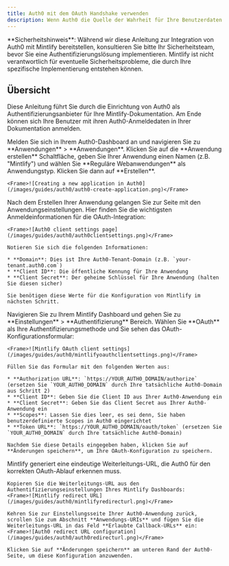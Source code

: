 ```yaml
---
title: Auth0 mit dem OAuth Handshake verwenden
description: Wenn Auth0 die Quelle der Wahrheit für Ihre Benutzerdaten ist, können Sie Mintlify als OAuth-Client-App einrichten, um Ihre Benutzer zu authentifizieren.
---
```


<Note>
  **Sicherheitshinweis**: Während wir diese Anleitung zur Integration von Auth0 mit Mintlify bereitstellen, konsultieren Sie bitte Ihr Sicherheitsteam, bevor Sie eine Authentifizierungslösung implementieren. Mintlify ist nicht verantwortlich für eventuelle Sicherheitsprobleme, die durch Ihre spezifische Implementierung entstehen können.
</Note>

## Übersicht

Diese Anleitung führt Sie durch die Einrichtung von Auth0 als Authentifizierungsanbieter für Ihre Mintlify-Dokumentation. Am Ende können sich Ihre Benutzer mit ihren Auth0-Anmeldedaten in Ihrer Dokumentation anmelden.

<Steps>
  <Step title="Create a Regular Web Application in Auth0">
    Melden Sie sich in Ihrem Auth0-Dashboard an und navigieren Sie zu **Anwendungen** > **Anwendungen**. Klicken Sie auf die **Anwendung erstellen** Schaltfläche, geben Sie Ihrer Anwendung einen Namen (z.B. "Mintlify") und wählen Sie **Reguläre Webanwendungen** als Anwendungstyp. Klicken Sie dann auf **Erstellen**.

    <Frame>![Creating a new application in Auth0](/images/guides/auth0/auth0-create-application.png)</Frame>
  </Step>

  <Step title="Get client information">
    Nach dem Erstellen Ihrer Anwendung gelangen Sie zur Seite mit den Anwendungseinstellungen. Hier finden Sie die wichtigsten Anmeldeinformationen für die OAuth-Integration:

    <Frame>![Auth0 client settings page](/images/guides/auth0/auth0clientsettings.png)</Frame>

    Notieren Sie sich die folgenden Informationen:

    * **Domain**: Dies ist Ihre Auth0-Tenant-Domain (z.B. `your-tenant.auth0.com`)
    * **Client ID**: Die öffentliche Kennung für Ihre Anwendung
    * **Client Secret**: Der geheime Schlüssel für Ihre Anwendung (halten Sie diesen sicher)

    Sie benötigen diese Werte für die Konfiguration von Mintlify im nächsten Schritt.
  </Step>

  <Step title="Setup Mintlify client">
    Navigieren Sie zu Ihrem Mintlify Dashboard und gehen Sie zu **Einstellungen** > **Authentifizierung** Bereich. Wählen Sie **OAuth** als Ihre Authentifizierungsmethode und Sie sehen das OAuth-Konfigurationsformular:

    <Frame>![Mintlify OAuth client settings](/images/guides/auth0/mintlifyoauthclientsettings.png)</Frame>

    Füllen Sie das Formular mit den folgenden Werten aus:

    * **Authorization URL**: `https://YOUR_AUTH0_DOMAIN/authorize` (ersetzen Sie `YOUR_AUTH0_DOMAIN` durch Ihre tatsächliche Auth0-Domain aus Schritt 2)
    * **Client ID**: Geben Sie die Client ID aus Ihrer Auth0-Anwendung ein
    * **Client Secret**: Geben Sie das Client Secret aus Ihrer Auth0-Anwendung ein
    * **Scopes**: Lassen Sie dies leer, es sei denn, Sie haben benutzerdefinierte Scopes in Auth0 eingerichtet
    * **Token URL**: `https://YOUR_AUTH0_DOMAIN/oauth/token` (ersetzen Sie `YOUR_AUTH0_DOMAIN` durch Ihre tatsächliche Auth0-Domain)

    Nachdem Sie diese Details eingegeben haben, klicken Sie auf **Änderungen speichern**, um Ihre OAuth-Konfiguration zu speichern.
  </Step>

  <Step title="Configure Callback URL">
    Mintlify generiert eine eindeutige Weiterleitungs-URL, die Auth0 für den korrekten OAuth-Ablauf erkennen muss.

    Kopieren Sie die Weiterleitungs-URL aus den Authentifizierungseinstellungen Ihres Mintlify Dashboards:
    <Frame>![Mintlify redirect URL](/images/guides/auth0/mintlifyredirecturl.png)</Frame>

    Kehren Sie zur Einstellungsseite Ihrer Auth0-Anwendung zurück, scrollen Sie zum Abschnitt **Anwendungs-URIs** und fügen Sie die Weiterleitungs-URL in das Feld **Erlaubte Callback-URLs** ein:
    <Frame>![Auth0 redirect URL configuration](/images/guides/auth0/auth0redirecturl.png)</Frame>

    Klicken Sie auf **Änderungen speichern** am unteren Rand der Auth0-Seite, um diese Konfiguration anzuwenden.
  </Step>
</Steps>
